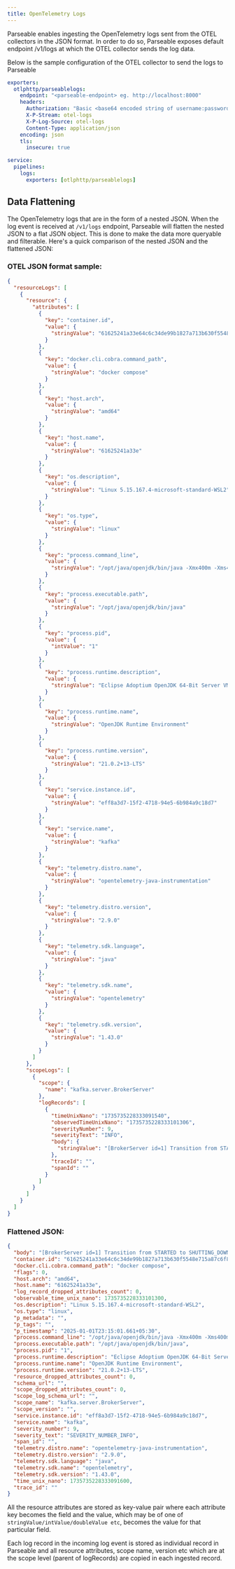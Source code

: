 ```yaml
---
title: OpenTelemetry Logs
---
```


Parseable enables ingesting the OpenTelemetry logs sent from the OTEL collectors in the JSON format. In order to do so, Parseable exposes default endpoint /v1/logs at which the OTEL collector sends the log data.

Below is the sample configuration of the OTEL collector to send the logs to Parseable

```yaml
exporters:
  otlphttp/parseablelogs:
    endpoint: "<parseable-endpoint> eg. http://localhost:8000"
    headers:
      Authorization: "Basic <base64 encoded string of username:password>"
      X-P-Stream: otel-logs
      X-P-Log-Source: otel-logs
      Content-Type: application/json
    encoding: json
    tls:
      insecure: true

service:
  pipelines:
    logs:
      exporters: [otlphttp/parseablelogs]
```

## Data Flattening
The OpenTelemetry logs that are in the form of a nested JSON. When the log event is received at `/v1/logs` endpoint, Parseable will flatten the nested JSON to a flat JSON object. This is done to make the data more queryable and filterable. Here's a quick comparison of the nested JSON and the flattened JSON:

### OTEL JSON format sample:

```json
{
  "resourceLogs": [
    {
      "resource": {
        "attributes": [
          {
            "key": "container.id",
            "value": {
              "stringValue": "61625241a33e64c6c34de99b1827a713b630f5548e715a87c6f8d052f1e3a2ab"
            }
          },
          {
            "key": "docker.cli.cobra.command_path",
            "value": {
              "stringValue": "docker compose"
            }
          },
          {
            "key": "host.arch",
            "value": {
              "stringValue": "amd64"
            }
          },
          {
            "key": "host.name",
            "value": {
              "stringValue": "61625241a33e"
            }
          },
          {
            "key": "os.description",
            "value": {
              "stringValue": "Linux 5.15.167.4-microsoft-standard-WSL2"
            }
          },
          {
            "key": "os.type",
            "value": {
              "stringValue": "linux"
            }
          },
          {
            "key": "process.command_line",
            "value": {
              "stringValue": "/opt/java/openjdk/bin/java -Xmx400m -Xms400m -XX:SharedArchiveFile=/opt/kafka/kafka.jsa -Xlog:gc*:file=/opt/kafka/bin/../logs/kafkaServer-gc.log:time,tags:filecount=10,filesize=100M -Dcom.sun.management.jmxremote=true -Dcom.sun.management.jmxremote.authenticate=false -Dcom.sun.management.jmxremote.ssl=false -Dkafka.logs.dir=/opt/kafka/bin/../logs -Dlog4j.configuration=file:/opt/kafka/bin/../config/log4j.properties -javaagent:/tmp/opentelemetry-javaagent.jar -Dotel.jmx.target.system=kafka-broker kafka.Kafka /opt/kafka/config/server.properties"
            }
          },
          {
            "key": "process.executable.path",
            "value": {
              "stringValue": "/opt/java/openjdk/bin/java"
            }
          },
          {
            "key": "process.pid",
            "value": {
              "intValue": "1"
            }
          },
          {
            "key": "process.runtime.description",
            "value": {
              "stringValue": "Eclipse Adoptium OpenJDK 64-Bit Server VM 21.0.2+13-LTS"
            }
          },
          {
            "key": "process.runtime.name",
            "value": {
              "stringValue": "OpenJDK Runtime Environment"
            }
          },
          {
            "key": "process.runtime.version",
            "value": {
              "stringValue": "21.0.2+13-LTS"
            }
          },
          {
            "key": "service.instance.id",
            "value": {
              "stringValue": "eff8a3d7-15f2-4718-94e5-6b984a9c18d7"
            }
          },
          {
            "key": "service.name",
            "value": {
              "stringValue": "kafka"
            }
          },
          {
            "key": "telemetry.distro.name",
            "value": {
              "stringValue": "opentelemetry-java-instrumentation"
            }
          },
          {
            "key": "telemetry.distro.version",
            "value": {
              "stringValue": "2.9.0"
            }
          },
          {
            "key": "telemetry.sdk.language",
            "value": {
              "stringValue": "java"
            }
          },
          {
            "key": "telemetry.sdk.name",
            "value": {
              "stringValue": "opentelemetry"
            }
          },
          {
            "key": "telemetry.sdk.version",
            "value": {
              "stringValue": "1.43.0"
            }
          }
        ]
      },
      "scopeLogs": [
        {
          "scope": {
            "name": "kafka.server.BrokerServer"
          },
          "logRecords": [
            {
              "timeUnixNano": "1735735228333091540",
              "observedTimeUnixNano": "1735735228333101306",
              "severityNumber": 9,
              "severityText": "INFO",
              "body": {
                "stringValue": "[BrokerServer id=1] Transition from STARTED to SHUTTING_DOWN"
              },
              "traceId": "",
              "spanId": ""
            }
          ]
        }
      ]
    }
  ]
}
```

### Flattened JSON:

```json
{
  "body": "[BrokerServer id=1] Transition from STARTED to SHUTTING_DOWN",
  "container.id": "61625241a33e64c6c34de99b1827a713b630f5548e715a87c6f8d052f1e3a2ab",
  "docker.cli.cobra.command_path": "docker compose",
  "flags": 0,
  "host.arch": "amd64",
  "host.name": "61625241a33e",
  "log_record_dropped_attributes_count": 0,
  "observable_time_unix_nano": 1735735228333101300,
  "os.description": "Linux 5.15.167.4-microsoft-standard-WSL2",
  "os.type": "linux",
  "p_metadata": "",
  "p_tags": "",
  "p_timestamp": "2025-01-01T23:15:01.661+05:30",
  "process.command_line": "/opt/java/openjdk/bin/java -Xmx400m -Xms400m -XX:SharedArchiveFile=/opt/kafka/kafka.jsa -Xlog:gc*:file=/opt/kafka/bin/../logs/kafkaServer-gc.log:time,tags:filecount=10,filesize=100M -Dcom.sun.management.jmxremote=true -Dcom.sun.management.jmxremote.authenticate=false -Dcom.sun.management.jmxremote.ssl=false -Dkafka.logs.dir=/opt/kafka/bin/../logs -Dlog4j.configuration=file:/opt/kafka/bin/../config/log4j.properties -javaagent:/tmp/opentelemetry-javaagent.jar -Dotel.jmx.target.system=kafka-broker kafka.Kafka /opt/kafka/config/server.properties",
  "process.executable.path": "/opt/java/openjdk/bin/java",
  "process.pid": "1",
  "process.runtime.description": "Eclipse Adoptium OpenJDK 64-Bit Server VM 21.0.2+13-LTS",
  "process.runtime.name": "OpenJDK Runtime Environment",
  "process.runtime.version": "21.0.2+13-LTS",
  "resource_dropped_attributes_count": 0,
  "schema_url": "",
  "scope_dropped_attributes_count": 0,
  "scope_log_schema_url": "",
  "scope_name": "kafka.server.BrokerServer",
  "scope_version": "",
  "service.instance.id": "eff8a3d7-15f2-4718-94e5-6b984a9c18d7",
  "service.name": "kafka",
  "severity_number": 9,
  "severity_text": "SEVERITY_NUMBER_INFO",
  "span_id": "",
  "telemetry.distro.name": "opentelemetry-java-instrumentation",
  "telemetry.distro.version": "2.9.0",
  "telemetry.sdk.language": "java",
  "telemetry.sdk.name": "opentelemetry",
  "telemetry.sdk.version": "1.43.0",
  "time_unix_nano": 1735735228333091600,
  "trace_id": ""
}
```

All the resource attributes are stored as key-value pair where each attribute key becomes the field and the value, which may be of one of `stringValue/intValue/doubleValue etc`, becomes the value for that particular field.

Each log record in the incoming log event is stored as individual record in Parseable and all resource attributes, scope name, version etc which are at the scope level (parent of logRecords) are copied in each ingested record.

